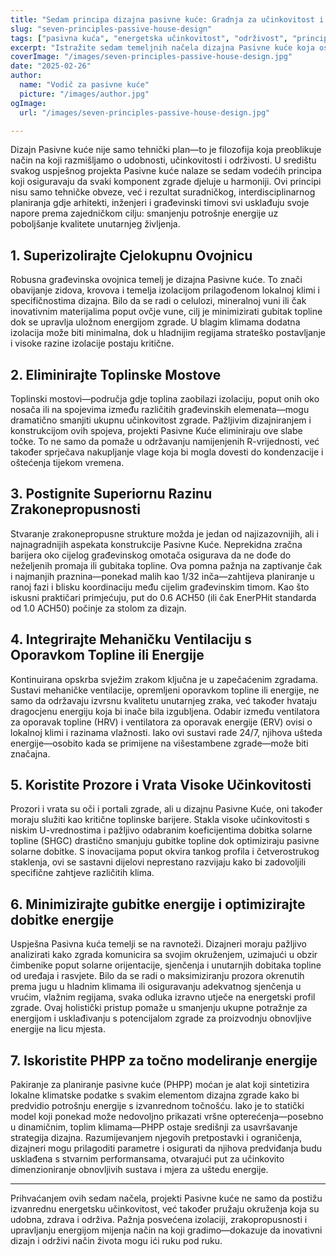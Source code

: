 ```yaml
---
title: "Sedam principa dizajna pasivne kuće: Gradnja za učinkovitost i udobnost"
slug: "seven-principles-passive-house-design"
tags: ["pasivna kuća", "energetska učinkovitost", "održivost", "principi dizajna"]
excerpt: "Istražite sedam temeljnih načela dizajna Pasivne kuće koja osiguravaju superiornu energetsku učinkovitost, izvanrednu kvalitetu unutarnjeg zraka i dugotrajnu udobnost u svakoj klimi."
coverImage: "/images/seven-principles-passive-house-design.jpg"
date: "2025-02-26"
author:
  name: "Vodič za pasivne kuće"
  picture: "/images/author.jpg"
ogImage:
  url: "/images/seven-principles-passive-house-design.jpg"

---
```

Dizajn Pasivne kuće nije samo tehnički plan—to je filozofija koja preoblikuje način na koji razmišljamo o udobnosti, učinkovitosti i održivosti. U središtu svakog uspješnog projekta Pasivne kuće nalaze se sedam vodećih principa koji osiguravaju da svaki komponent zgrade djeluje u harmoniji. Ovi principi nisu samo tehničke obveze, već i rezultat suradničkog, interdisciplinarnog planiranja gdje arhitekti, inženjeri i građevinski timovi svi usklađuju svoje napore prema zajedničkom cilju: smanjenju potrošnje energije uz poboljšanje kvalitete unutarnjeg življenja.

## 1. Superizolirajte Cjelokupnu Ovojnicu

Robusna građevinska ovojnica temelj je dizajna Pasivne kuće. To znači obavijanje zidova, krovova i temelja izolacijom prilagođenom lokalnoj klimi i specifičnostima dizajna. Bilo da se radi o celulozi, mineralnoj vuni ili čak inovativnim materijalima poput ovčje vune, cilj je minimizirati gubitak topline dok se upravlja uložnom energijom zgrade. U blagim klimama dodatna izolacija može biti minimalna, dok u hladnijim regijama strateško postavljanje i visoke razine izolacije postaju kritične.
## 2. Eliminirajte Toplinske Mostove

Toplinski mostovi—područja gdje toplina zaobilazi izolaciju, poput onih oko nosača ili na spojevima između različitih građevinskih elemenata—mogu dramatično smanjiti ukupnu učinkovitost zgrade. Pažljivim dizajniranjem i konstrukcijom ovih spojeva, projekti Pasivne Kuće eliminiraju ove slabe točke. To ne samo da pomaže u održavanju namijenjenih R-vrijednosti, već također sprječava nakupljanje vlage koja bi mogla dovesti do kondenzacije i oštećenja tijekom vremena.

## 3. Postignite Superiornu Razinu Zrakonepropusnosti

Stvaranje zrakonepropusne strukture možda je jedan od najizazovnijih, ali i najnagradnijih aspekata konstrukcije Pasivne Kuće. Neprekidna zračna barijera oko cijelog građevinskog omotača osigurava da ne dođe do neželjenih promaja ili gubitaka topline. Ova pomna pažnja na zaptivanje čak i najmanjih praznina—ponekad malih kao 1/32 inča—zahtijeva planiranje u ranoj fazi i blisku koordinaciju među cijelim građevinskim timom. Kao što iskusni praktičari primjećuju, put do 0.6 ACH50 (ili čak EnerPHit standarda od 1.0 ACH50) počinje za stolom za dizajn.
## 4. Integrirajte Mehaničku Ventilaciju s Oporavkom Topline ili Energije

Kontinuirana opskrba svježim zrakom ključna je u zapečaćenim zgradama. Sustavi mehaničke ventilacije, opremljeni oporavkom topline ili energije, ne samo da održavaju izvrsnu kvalitetu unutarnjeg zraka, već također hvataju dragocjenu energiju koja bi inače bila izgubljena. Odabir između ventilatora za oporavak topline (HRV) i ventilatora za oporavak energije (ERV) ovisi o lokalnoj klimi i razinama vlažnosti. Iako ovi sustavi rade 24/7, njihova ušteda energije—osobito kada se primijene na višestambene zgrade—može biti značajna.

## 5. Koristite Prozore i Vrata Visoke Učinkovitosti

Prozori i vrata su oči i portali zgrade, ali u dizajnu Pasivne Kuće, oni također moraju služiti kao kritične toplinske barijere. Stakla visoke učinkovitosti s niskim U-vrednostima i pažljivo odabranim koeficijentima dobitka solarne topline (SHGC) drastično smanjuju gubitke topline dok optimiziraju pasivne solarne dobitke. S inovacijama poput okvira tankog profila i četverostrukog staklenja, ovi se sastavni dijelovi neprestano razvijaju kako bi zadovoljili specifične zahtjeve različitih klima.
## 6. Minimizirajte gubitke energije i optimizirajte dobitke energije

Uspješna Pasivna kuća temelji se na ravnoteži. Dizajneri moraju pažljivo analizirati kako zgrada komunicira sa svojim okruženjem, uzimajući u obzir čimbenike poput solarne orijentacije, sjenčenja i unutarnjih dobitaka topline od uređaja i rasvjete. Bilo da se radi o maksimiziranju prozora okrenutih prema jugu u hladnim klimama ili osiguravanju adekvatnog sjenčenja u vrućim, vlažnim regijama, svaka odluka izravno utječe na energetski profil zgrade. Ovaj holistički pristup pomaže u smanjenju ukupne potražnje za energijom i usklađivanju s potencijalom zgrade za proizvodnju obnovljive energije na licu mjesta.

## 7. Iskoristite PHPP za točno modeliranje energije

Pakiranje za planiranje pasivne kuće (PHPP) moćan je alat koji sintetizira lokalne klimatske podatke s svakim elementom dizajna zgrade kako bi predvidio potrošnju energije s izvanrednom točnošću. Iako je to statički model koji ponekad može nedovoljno prikazati vršne opterećenja—posebno u dinamičnim, toplim klimama—PHPP ostaje središnji za usavršavanje strategija dizajna. Razumijevanjem njegovih pretpostavki i ograničenja, dizajneri mogu prilagoditi parametre i osigurati da njihova predviđanja budu usklađena s stvarnim performansama, otvarajući put za učinkovito dimenzioniranje obnovljivih sustava i mjera za uštedu energije.

---

Prihvaćanjem ovih sedam načela, projekti Pasivne kuće ne samo da postižu izvanrednu energetsku učinkovitost, već također pružaju okruženja koja su udobna, zdrava i održiva. Pažnja posvećena izolaciji, zrakopropusnosti i upravljanju energijom mijenja način na koji gradimo—dokazuje da inovativni dizajn i održivi način života mogu ići ruku pod ruku.
